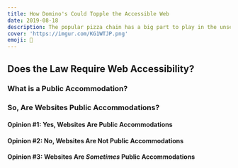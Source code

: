 ```yaml
---
title: How Domino's Could Topple the Accessible Web
date: 2019-08-18
description: The popular pizza chain has a big part to play in the unseen war over the web.
cover: 'https://imgur.com/KG1WTJP.png'
emoji: 🍕
---
```


<TOC />

<!-- INTRODUCTION -->
<!-- - Robles v. Domino's -->

<Lorem paragraphs={3} />

<!-- - Two main questions: Required? And to what standard? -->

<!-- REQUIRED? -->

## Does the Law Require Web Accessibility?

<!-- - Title III -->

### What is a Public Accommodation?

<!-- - A variety of opinions -->

### So, Are Websites Public Accommodations?

<!-- - - Yes -->

#### Opinion #1: Yes, Websites Are Public Accommodations

<!-- - - No -->

#### Opinion #2: No, Websites Are Not Public Accommodations

<!-- - - Nexus -->

#### Opinion #3: Websites Are _Sometimes_ Public Accommodations

<!-- TO WHICH STANDARD? -->

<!-- CONCLUSION - Bring it back to Domino's -->
